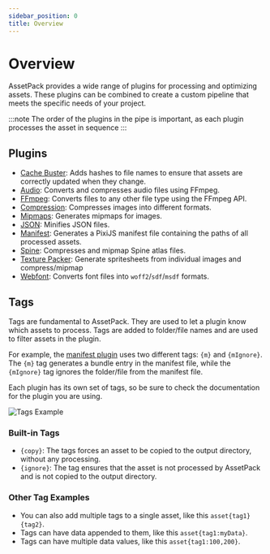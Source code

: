 ```yaml
---
sidebar_position: 0
title: Overview
---
```



# Overview

AssetPack provides a wide range of plugins for processing and optimizing assets.
These plugins can be combined to create a custom pipeline that meets the specific needs of your project.

:::note
The order of the plugins in the pipe is important, as each plugin processes the asset in sequence
:::

## Plugins

-   [Cache Buster](/docs/guide/pipes/cache-buster): Adds hashes to file names to ensure that assets are correctly updated when they change.
-   [Audio](/docs/guide/pipes/audio): Converts and compresses audio files using FFmpeg.
-   [FFmpeg](/docs/guide/pipes/audio): Converts files to any other file type using the FFmpeg API.
-   [Compression](/docs/guide/pipes/compress): Compresses images into different formats.
-   [Mipmaps](/docs/guide/pipes/mipmap): Generates mipmaps for images.
-   [JSON](/docs/guide/pipes/json): Minifies JSON files.
-   [Manifest](/docs/guide/pipes/manifest): Generates a PixiJS manifest file containing the paths of all processed assets.
-   [Spine](/docs/guide/pipes/spine): Compresses and mipmap Spine atlas files.
-   [Texture Packer](/docs/guide/pipes/texture-packer): Generate spritesheets from individual images and compress/mipmap
-   [Webfont](/docs/guide/pipes/webfont): Converts font files into `woff2`/`sdf`/`msdf` formats.

## Tags

Tags are fundamental to AssetPack. They are used to let a plugin know which assets to process. Tags are added to folder/file names and are used to filter assets in the plugin.

For example, the [manifest plugin](/docs/guide/pipes/manifest) uses two different tags: `{m}` and `{mIgnore}`.
The `{m}` tag generates a bundle entry in the manifest file, while the `{mIgnore}` tag ignores the folder/file from the manifest file.

Each plugin has its own set of tags, so be sure to check the documentation for the plugin you are using.

<div style={{ display: 'flex', justifyContent: 'center', alignItems: 'center', paddingBottom: '24px' }}>
    <img
        src={'/assetpack/screenshots/tags-example.png'}
        alt="Tags Example"
        style={{
            borderRadius: '12px',
            boxShadow: '0 0 20px hsla(192, 84%, 40%, 0.5)',
        }}
    />
</div>



### Built-in Tags

- `{copy}`: The tags forces an asset to be copied to the output directory, without any processing.
- `{ignore}`: The tag ensures that the asset is not processed by AssetPack and is not copied to the output directory.

### Other Tag Examples

- You can also add multiple tags to a single asset, like this `asset{tag1}{tag2}`.
- Tags can have data appended to them, like this `asset{tag1:myData}`.
- Tags can have multiple data values, like this `asset{tag1:100,200}`.
